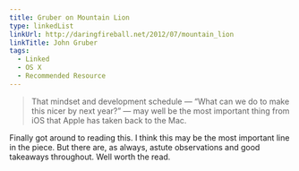 ```yaml
---
title: Gruber on Mountain Lion
type: linkedList
linkUrl: http://daringfireball.net/2012/07/mountain_lion
linkTitle: John Gruber
tags:
  - Linked
  - OS X
  - Recommended Resource
---
```


> That mindset and development schedule — “What can we do to make this nicer by next year?” — may well be the most important thing from iOS that Apple has taken back to the Mac.

Finally got around to reading this. I think this may be the most important line in the piece. But there are, as always, astute observations and good takeaways throughout. Well worth the read.
